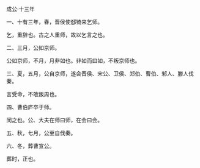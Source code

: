 

成公·十三年

一、十有三年，春，晋侯使郄锜来乞师。

乞，重辞也。古之人重师，故以乞言之也。

二、三月，公如京师。

公如京师，不月，月非如也。非如而曰如，不叛京师也。

三、夏，五月，公自京师，遂会晋侯、宋公、卫侯、郑伯、曹伯、邾人、滕人伐秦。

言受命，不敢叛周也。

四、曹伯庐卒于师。

闵之也。公、大夫在师曰师，在会曰会。

五、秋，七月，公至自伐秦。

六、冬，葬曹宣公。

葬时，正也。

